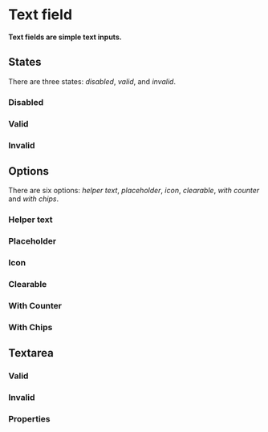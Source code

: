 # Text field

**Text fields are simple text inputs.**

<DemoBlock demo="default" withThemeSwitcher />

## States

There are three states: _disabled_, _valid_, and _invalid_.

### Disabled

<DemoBlock demo="disabled" withThemeSwitcher />

### Valid

<DemoBlock demo="valid" withThemeSwitcher />

### Invalid

<DemoBlock demo="invalid" withThemeSwitcher />

## Options

There are six options: _helper text_, _placeholder_, _icon_, _clearable_, _with counter_ and _with chips_.

### Helper text

<DemoBlock demo="helper" withThemeSwitcher />

### Placeholder

<DemoBlock demo="placeholder" withThemeSwitcher />

### Icon

<DemoBlock demo="icon" withThemeSwitcher />

### Clearable

<DemoBlock demo="clearable" withThemeSwitcher />

### With Counter

<DemoBlock demo="character-counter" withThemeSwitcher />

### With Chips

<DemoBlock demo="with-chips" withThemeSwitcher />

## Textarea

<DemoBlock demo="text-area" withThemeSwitcher />

### Valid

<DemoBlock demo="text-area-valid" withThemeSwitcher />

### Invalid

<DemoBlock demo="text-area-invalid" withThemeSwitcher />

### Properties

<PropTable component="TextField" />
